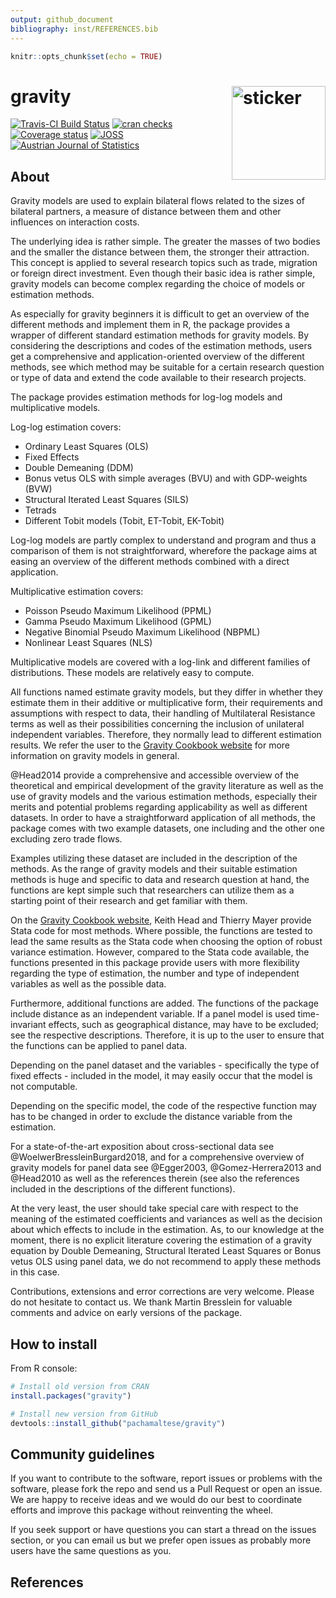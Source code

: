 ```yaml
---
output: github_document
bibliography: inst/REFERENCES.bib
---
```


```r
knitr::opts_chunk$set(echo = TRUE)
```

# gravity <img src="https://pachamaltese.github.io/gravity/hexicon.svg" width=150 align="right" alt="sticker"/>

[![Travis-CI Build Status](https://travis-ci.org/pachamaltese/gravity.svg?branch=master)](https://travis-ci.org/pachamaltese/gravity)
[![cran checks](https://cranchecks.info/badges/summary/gravity)](https://cran.r-project.org/web/checks/check_results_gravity.html)
[![Coverage status](https://codecov.io/gh/pachamaltese/gravity/branch/master/graph/badge.svg)](https://codecov.io/github/pachamaltese/gravity?branch=master)
[![JOSS](http://joss.theoj.org/papers/10.21105/joss.01038/status.svg)](https://doi.org/10.21105/joss.01038)
[![Austrian Journal of Statistics](https://zenodo.org/badge/doi/10.17713/ajs.v47i4.688.svg)](https://doi.org/10.17713/ajs.v47i4.688)

## About

Gravity models are used to explain bilateral flows related to the sizes of bilateral partners, a measure of distance between them and other influences on interaction costs.

The underlying idea is rather simple. The greater the masses of two bodies and the smaller the distance between them, the stronger their attraction. This concept is applied to several research topics such as trade, migration or foreign direct investment. Even though their basic idea is rather simple, gravity models can become complex regarding the choice of models or estimation methods.

As especially for gravity beginners it is difficult to get an overview of the different methods and implement them in R, the package provides a wrapper of different standard estimation methods for gravity models. By considering the descriptions and codes of the estimation methods, users get a comprehensive and application-oriented overview of the different methods, see which method may be suitable for a certain research question or type of data and extend the code available to their research projects.

The package provides estimation methods for log-log models and multiplicative models.

Log-log estimation covers:

-   Ordinary Least Squares (OLS)
-   Fixed Effects
-   Double Demeaning (DDM)
-   Bonus vetus OLS with simple averages (BVU) and with GDP-weights (BVW)
-   Structural Iterated Least Squares (SILS)
-   Tetrads
-   Different Tobit models (Tobit, ET-Tobit, EK-Tobit)

Log-log models are partly complex to understand and program and thus a comparison of them is not straightforward, wherefore the package aims at easing an overview of the different methods combined with a direct application.

Multiplicative estimation covers:

-   Poisson Pseudo Maximum Likelihood (PPML)
-   Gamma Pseudo Maximum Likelihood (GPML)
-   Negative Binomial Pseudo Maximum Likelihood (NBPML)
-   Nonlinear Least Squares (NLS)

Multiplicative models are covered with a log-link and different families of distributions. These models are relatively easy to compute.

All functions named estimate gravity models, but they differ in whether they estimate them in their additive or multiplicative form, their requirements and assumptions with respect to data, their handling of Multilateral Resistance terms as well as their possibilities concerning the inclusion of unilateral independent variables. Therefore, they normally lead to different estimation results. We refer the user to the [Gravity Cookbook website](https://sites.google.com/site/hiegravity/) for more information on gravity models in general.

@Head2014 provide a comprehensive and accessible overview of the theoretical and empirical development of the gravity literature as well as the use of gravity models and the various estimation methods, especially their merits and potential problems regarding applicability as well as different datasets. In order to have a straightforward application of all methods, the package comes with two example datasets, one including and the other one excluding zero trade flows.

Examples utilizing these dataset are included in the description of the methods. As the range of gravity models and their suitable estimation methods is huge and specific to data and research question at hand, the functions are kept simple such that researchers can utilize them as a starting point of their research and get familiar with them.

On the [Gravity Cookbook website](https://sites.google.com/site/hiegravity/), Keith Head and Thierry Mayer provide Stata code for most methods. Where possible, the functions are tested to lead the same results as the Stata code when choosing the option of robust variance estimation. However, compared to the Stata code available, the functions presented in this package provide users with more flexibility regarding the type of estimation, the number and type of independent variables as well as the possible data.

Furthermore, additional functions are added. The functions of the package include distance as an independent variable. If a panel model is used time-invariant effects, such as geographical distance, may have to be excluded; see the respective descriptions. Therefore, it is up to the user to ensure that the functions can be applied to panel data.

Depending on the panel dataset and the variables - specifically the type of fixed effects - included in the model, it may easily occur that the model is not computable.

Depending on the specific model, the code of the respective function may has to be changed in order to exclude the distance variable from the estimation.

For a state-of-the-art exposition about cross-sectional data see @WoelwerBressleinBurgard2018, and for a comprehensive overview of gravity models for panel data see @Egger2003, @Gomez-Herrera2013 and @Head2010 as well as the references therein (see also the references included in the descriptions of the different functions).

At the very least, the user should take special care with respect to the meaning of the estimated coefficients and variances as well as the decision about which effects to include in the estimation. As, to our knowledge at the moment, there is no explicit literature covering the estimation of a gravity equation by Double Demeaning, Structural Iterated Least Squares or Bonus vetus OLS using panel data, we do not recommend to apply these methods in this case.

Contributions, extensions and error corrections are very welcome. Please do not hesitate to contact us. We thank Martin Bresslein for valuable comments and advice on early versions of the package.

## How to install

From R console:

```r
# Install old version from CRAN
install.packages("gravity")

# Install new version from GitHub
devtools::install_github("pachamaltese/gravity")
```

## Community guidelines

If you want to contribute to the software, report issues or problems with the software, please fork the repo and send us a Pull Request or open an issue. We are happy to receive ideas and we would do our best to coordinate efforts and improve this package without reinventing the wheel.

If you seek support or have questions you can start a thread on the issues section, or you can email us but we prefer open issues as probably more users have the same questions as you.

## References
